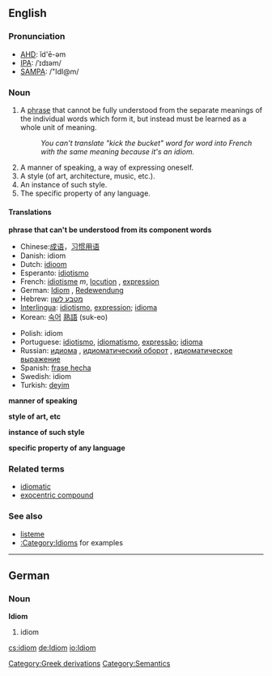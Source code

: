 {{wikipedia}}
==English==

===Pronunciation===
*[[w:AHD|AHD]]: ĭd'ē-əm
*[[w:IPA|IPA]]: /ˈɪdɪəm/
*[[w:SAMPA|SAMPA]]: /"IdI@m/

===Noun===
{{en-noun-reg}}
{{wikipedia}}

# A [[phrase]] that cannot be fully understood from the separate meanings of the individual words which form it, but instead must be learned as a whole unit of meaning.
#: ''You can't translate "kick the bucket" word for word into French with the same meaning because it's an idiom.''
# A manner of speaking, a way of expressing oneself.
# A style (of art, architecture, music, etc.).
# An instance of such style.
# The specific property of any language.

====Translations====

'''phrase that can't be understood from its component words'''
{{top}}
*Chinese:[[成语]]，[[习惯用语]]
*Danish: idiom
*Dutch: [[idioom]] {{n}}
*Esperanto: [[idiotismo]]
*French: [[idiotisme]] ''m'', [[locution]] {{f}}, [[expression#French|expression]] {{f}}
*German: [[Idiom]] {{n}}, [[Redewendung]] {{f}}
*Hebrew: [[מטבע לשון]]
*[[Interlingua]]: [[idiotismo]], [[expression#Interlingua|expression]]; [[idioma]]
*Korean: [[숙어]] [[熟語]] (suk-eo)
{{mid}}
*Polish: idiom
*Portuguese: [[idiotismo]], [[idiomatismo]], [[expressão]]; [[idioma]]
*Russian: [[идиома]] {{f}}, [[идиоматический оборот]] {{m}}, [[идиоматическое выражение]] {{n}}
*Spanish: [[frase hecha]] <!-- is frase hecha a frase hecha? :) -->
*Swedish: idiom
*Turkish: [[deyim]]
{{bottom}}

'''manner of speaking'''
{{top}}
{{mid}}
{{bottom}}

'''style of art, etc'''
{{top}}
{{mid}}
{{bottom}}

'''instance of such style'''
{{top}}
{{mid}}
{{bottom}}

'''specific property of any language'''
{{top}}
{{mid}}
{{bottom}}

===Related terms===
*[[idiomatic]]
*[[exocentric compound]]

===See also===
*[[listeme]]
*[[:Category:Idioms]] for examples

----

==German==
===Noun===
'''Idiom''' {{n}}

#idiom

[[Category:Greek derivations]]
[[Category:Semantics]]

[[cs:idiom]]
[[de:Idiom]]
[[io:Idiom]]